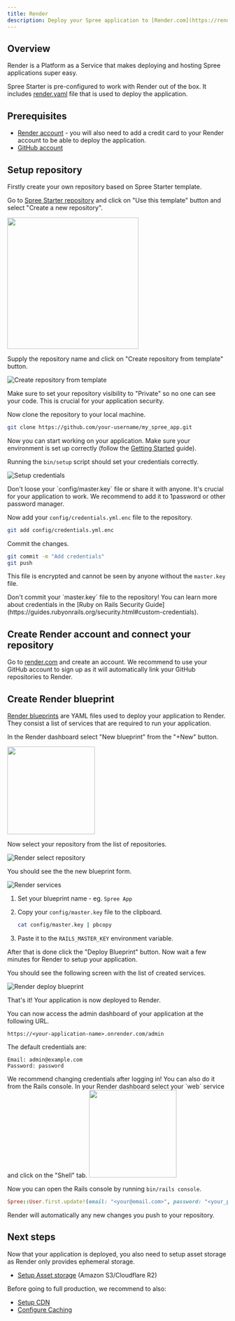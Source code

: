 ```yaml
---
title: Render
description: Deploy your Spree application to [Render.com](https://render.com) Platform as a Service platform
---
```


## Overview

Render is a Platform as a Service that makes deploying and hosting Spree applications super easy.

Spree Starter is pre-configured to work with Render out of the box. It includes [render.yaml](https://github.com/spree/spree_starter/blob/main/render.yaml) file that is used to deploy the application.

## Prerequisites

- [Render account](https://render.com) - you will also need to add a credit card to your Render account to be able to deploy the application.
- [GitHub account](https://github.com)

## Setup repository

Firstly create your own repository based on Spree Starter template.

Go to [Spree Starter repository](https://github.com/spree/spree_starter) and click on "Use this template" button and select "Create a new repository".

<img src="/images/spree_starter_create_repo.png" width="300" />

Supply the repository name and click on "Create repository from template" button.

![Create repository from template](/images/developer/deployment/github_setup_private_repo.png)

<Warning>
Make sure to set your repository visibility to "Private" so no one can see your code. This is crucial for your application security.
</Warning>

Now clone the repository to your local machine.

```bash
git clone https://github.com/your-username/my_spree_app.git
```

Now you can start working on your application. Make sure your environment is set up correctly (follow the [Getting Started](/developer/getting_started) guide).

Running the `bin/setup` script should set your credentials correctly.

![Setup credentials](/images/developer/deployment/setup_credentials.png)

<Warning>
Don't loose your `config/master.key` file or share it with anyone. It's crucial for your application to work. We recommend to add it to 1password or other password manager.
</Warning>

Now add your `config/credentials.yml.enc` file to the repository.

```bash
git add config/credentials.yml.enc
```

Commit the changes.

```bash
git commit -m "Add credentials"
git push
```

This file is encrypted and cannot be seen by anyone without the `master.key` file.

<Warning>
Don't commit your `master.key` file to the repository!
</Warning>

<Info>
You can learn more about credentials in the [Ruby on Rails Security Guide](https://guides.rubyonrails.org/security.html#custom-credentials).
</Info>

## Create Render account and connect your repository

Go to [render.com](https://render.com) and create an account. We recommend to use your GitHub account to sign up as it will automatically link your GitHub repositories to Render.

## Create Render blueprint

[Render blueprints](https://render.com/docs/blueprint-spec) are YAML files used to deploy your application to Render. They consist a list of services that are required to run your application.

In the Render dashboard select "New blueprint" from the "+New" button.

<img src="/images/developer/deployment/render_new_blueprint.png" width="200" />

Now select your repository from the list of repositories.

![Render select repository](/images/developer/deployment/render_select_repo.png)

You should see the the new blueprint form.

![Render services](/images/developer/deployment/render_deploy_blueprint.png)

1. Set your blueprint name - eg. `Spree App`
2. Copy your `config/master.key` file to the clipboard.

    ```bash
    cat config/master.key | pbcopy
    ```

3. Paste it to the `RAILS_MASTER_KEY` environment variable.

After that is done click the "Deploy Blueprint" button. Now wait a few minutes for Render to setup your application.

You should see the following screen with the list of created services.

![Render deploy blueprint](/images/developer/deployment/render_created_services.png)

That's it! Your application is now deployed to Render.

You can now access the admin dashboard of your application at the following URL.

```url
https://<your-application-name>.onrender.com/admin
```

The default credentials are:

```
Email: admin@example.com
Password: password
```

<Warning>
We recommend changing credentials after logging in! You can also do it from the Rails console. In your Render dashboard select your `web` service and click on the "Shell" tab.

<img src="/images/developer/deployment/render_shell.png" width="200" />

Now you can open the Rails console by running `bin/rails console`.

```ruby
Spree::User.first.update!(email: "<your@email.com>", password: "<your_password>", password_confirmation: "<your_password>")
```
</Warning>

<Info>
Render will automatically any new changes you push to your repository.
</Info>

## Next steps

Now that your application is deployed, you also need to setup asset storage as Render only provides ephemeral storage.

- [Setup Asset storage](/developer/deployment/assets) (Amazon S3/Cloudflare R2)

Before going to full production, we recommend to also:

- [Setup CDN](/developer/deployment/cdn)
- [Configure Caching](/developer/deployment/caching)
